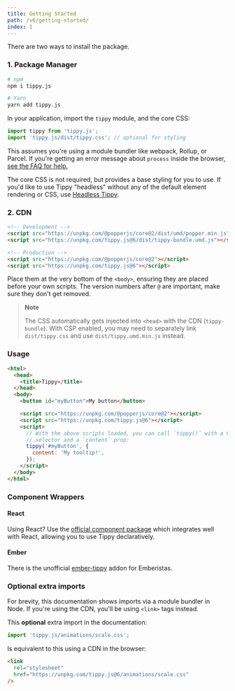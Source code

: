 ```yaml
---
title: Getting Started
path: /v6/getting-started/
index: 1
---
```


There are two ways to install the package.

### 1. Package Manager

```bash
# npm
npm i tippy.js

# Yarn
yarn add tippy.js
```

In your application, import the `tippy` module, and the core CSS:

```js
import tippy from 'tippy.js';
import 'tippy.js/dist/tippy.css'; // optional for styling
```

This assumes you're using a module bundler like webpack, Rollup, or Parcel. If
you're getting an error message about `process` inside the browser,
[see the FAQ for help.](../faq/#im-getting-uncaught-referenceerror-process-is-not-defined)

The core CSS is not required, but provides a base styling for you to use. If
you'd like to use Tippy "headless" without any of the default element rendering
or CSS, use [Headless Tippy](../headless-tippy/).

### 2. CDN

```html
<!-- Development -->
<script src="https://unpkg.com/@popperjs/core@2/dist/umd/popper.min.js"></script>
<script src="https://unpkg.com/tippy.js@6/dist/tippy-bundle.umd.js"></script>

<!-- Production -->
<script src="https://unpkg.com/@popperjs/core@2"></script>
<script src="https://unpkg.com/tippy.js@6"></script>
```

Place them at the very bottom of the `<body>`, ensuring they are placed before
your own scripts. The version numbers after `@` are important, make sure they
don't get removed.

> **Note**
>
> The CSS automatically gets injected into `<head>` with the CDN
> (`tippy-bundle`). With CSP enabled, you may need to separately link
> `dist/tippy.css` and use `dist/tippy.umd.min.js` instead.

### Usage

```html
<html>
  <head>
    <title>Tippy</title>
  </head>
  <body>
    <button id="myButton">My button</button>

    <script src="https://unpkg.com/@popperjs/core@2"></script>
    <script src="https://unpkg.com/tippy.js@6"></script>
    <script>
      // With the above scripts loaded, you can call `tippy()` with a CSS
      // selector and a `content` prop:
      tippy('#myButton', {
        content: 'My tooltip!',
      });
    </script>
  </body>
</html>
```

### Component Wrappers

#### React

Using React? Use the
[official component package](https://github.com/atomiks/tippyjs-react) which
integrates well with React, allowing you to use Tippy declaratively.

#### Ember

There is the unofficial [ember-tippy](https://github.com/nag5000/ember-tippy) addon
for Emberistas.

### Optional extra imports

For brevity, this documentation shows imports via a module bundler in Node. If
you're using the CDN, you'll be using `<link>` tags instead.

This **optional** extra import in the documentation:

```js
import 'tippy.js/animations/scale.css';
```

Is equivalent to this using a CDN in the browser:

```html
<link
  rel="stylesheet"
  href="https://unpkg.com/tippy.js@6/animations/scale.css"
/>
```
